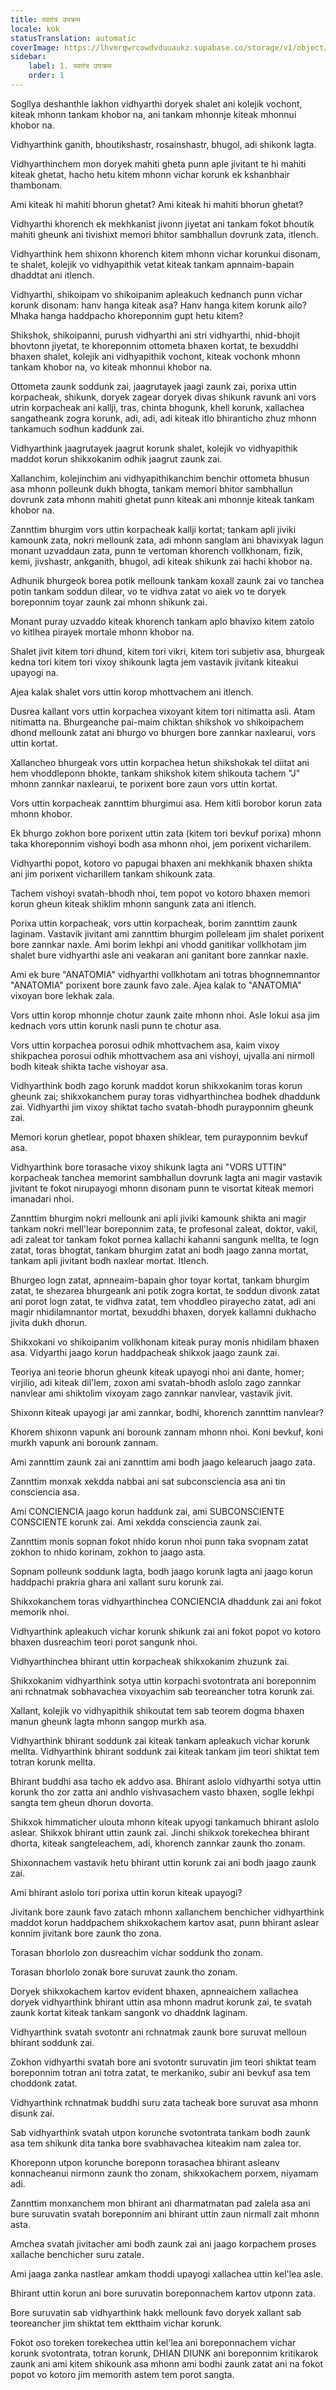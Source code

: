 ```yaml
---
title: स्वतंत्र उपक्रम
locale: kok
statusTranslation: automatic
coverImage: https://lhvmrqwrcowdvduuaukz.supabase.co/storage/v1/object/public/strapi-uploads/small_cover-educacion-fundamental.webp-2d51a7828a2b1309555be27f7e2a61a0.webp
sidebar:
    label: 1. स्वतंत्र उपक्रम
    order: 1
---
```

Sogllya deshanthle lakhon vidhyarthi doryek shalet ani kolejik vochont, kiteak mhonn tankam khobor na, ani tankam mhonnje kiteak mhonnui khobor na.

Vidhyarthink ganith, bhoutikshastr, rosainshastr, bhugol, adi shikonk lagta.

Vidhyarthinchem mon doryek mahiti gheta punn aple jivitant te hi mahiti kiteak ghetat, hacho hetu kitem mhonn vichar korunk ek kshanbhair thambonam.

Ami kiteak hi mahiti bhorun ghetat? Ami kiteak hi mahiti bhorun ghetat?

Vidhyarthi khorench ek mekhkanist jivonn jiyetat ani tankam fokot bhoutik mahiti gheunk ani tivishixt memori bhitor sambhallun dovrunk zata, itlench.

Vidhyarthink hem shixonn khorench kitem mhonn vichar korunkui disonam, te shalet, kolejik vo vidhyapithik vetat kiteak tankam apnnaim-bapain dhaddtat ani itlench.

Vidhyarthi, shikoipam vo shikoipanim apleakuch kednanch punn vichar korunk disonam: hanv hanga kiteak asa? Hanv hanga kitem korunk ailo? Mhaka hanga haddpacho khoreponnim gupt hetu kitem?

Shikshok, shikoipanni, purush vidhyarthi ani stri vidhyarthi, nhid-bhojit bhovtonn jiyetat, te khoreponnim ottometa bhaxen kortat, te bexuddhi bhaxen shalet, kolejik ani vidhyapithik vochont, kiteak vochonk mhonn tankam khobor na, vo kiteak mhonnui khobor na.

Ottometa zaunk soddunk zai, jaagrutayek jaagi zaunk zai, porixa uttin korpacheak, shikunk, doryek zagear doryek divas shikunk ravunk ani vors utrin korpacheak ani kallji, tras, chinta bhogunk, khell korunk, xallachea sangatheank zogra korunk, adi, adi, adi kiteak itlo bhiranticho zhuz mhonn tankamuch sodhun kaddunk zai.

Vidhyarthink jaagrutayek jaagrut korunk shalet, kolejik vo vidhyapithik maddot korun shikxokanim odhik jaagrut zaunk zai.

Xallanchim, kolejinchim ani vidhyapithikanchim benchir ottometa bhusun asa mhonn polleunk dukh bhogta, tankam memori bhitor sambhallun dovrunk zata mhonn mahiti ghetat punn kiteak ani mhonnje kiteak tankam khobor na.

Zannttim bhurgim vors uttin korpacheak kallji kortat; tankam apli jiviki kamounk zata, nokri mellounk zata, adi mhonn sanglam ani bhavixyak lagun monant uzvaddaun zata, punn te vertoman khorench vollkhonam, fizik, kemi, jivshastr, ankganith, bhugol, adi kiteak shikunk zai hachi khobor na.

Adhunik bhurgeok borea potik mellounk tankam koxall zaunk zai vo tanchea potin tankam soddun dilear, vo te vidhva zatat vo aiek vo te doryek boreponnim toyar zaunk zai mhonn shikunk zai.

Monant puray uzvaddo kiteak khorench tankam aplo bhavixo kitem zatolo vo kitlhea pirayek mortale mhonn khobor na.

Shalet jivit kitem tori dhund, kitem tori vikri, kitem tori subjetiv asa, bhurgeak kedna tori kitem tori vixoy shikounk lagta jem vastavik jivitank kiteakui upayogi na.

Ajea kalak shalet vors uttin korop mhottvachem ani itlench.

Dusrea kallant vors uttin korpachea vixoyant kitem tori nitimatta asli. Atam nitimatta na. Bhurgeanche pai-maim chiktan shikshok vo shikoipachem dhond mellounk zatat ani bhurgo vo bhurgen bore zannkar naxlearui, vors uttin kortat.

Xallancheo bhurgeak vors uttin korpachea hetun shikshokak tel diitat ani hem vhoddleponn bhokte, tankam shikshok kitem shikouta tachem "J" mhonn zannkar naxlearui, te porixent bore zaun vors uttin kortat.

Vors uttin korpacheak zannttim bhurgimui asa. Hem kitli borobor korun zata mhonn khobor.

Ek bhurgo zokhon bore porixent uttin zata (kitem tori bevkuf porixa) mhonn taka khoreponnim vishoyi bodh asa mhonn nhoi, jem porixent vicharilem.

Vidhyarthi popot, kotoro vo papugai bhaxen ani mekhkanik bhaxen shikta ani jim porixent vicharillem tankam shikounk zata.

Tachem vishoyi svatah-bhodh nhoi, tem popot vo kotoro bhaxen memori korun gheun kiteak shiklim mhonn sangunk zata ani itlench.

Porixa uttin korpacheak, vors uttin korpacheak, borim zannttim zaunk laginam. Vastavik jivitant ami zannttim bhurgim polleleam jim shalet porixent bore zannkar naxle. Ami borim lekhpi ani vhodd ganitikar vollkhotam jim shalet bure vidhyarthi asle ani veakaran ani ganitant bore zannkar naxle.

Ami ek bure "ANATOMIA" vidhyarthi vollkhotam ani totras bhognnemnantor "ANATOMIA" porixent bore zaunk favo zale. Ajea kalak to "ANATOMIA" vixoyan bore lekhak zala.

Vors uttin korop mhonnje chotur zaunk zaite mhonn nhoi. Asle lokui asa jim kednach vors uttin korunk nasli punn te chotur asa.

Vors uttin korpachea porosui odhik mhottvachem asa, kaim vixoy shikpachea porosui odhik mhottvachem asa ani vishoyi, ujvalla ani nirmoll bodh kiteak shikta tache vishoyar asa.

Vidhyarthink bodh zago korunk maddot korun shikxokanim toras korun gheunk zai; shikxokanchem puray toras vidhyarthinchea bodhek dhaddunk zai. Vidhyarthi jim vixoy shiktat tacho svatah-bhodh purayponnim gheunk zai.

Memori korun ghetlear, popot bhaxen shiklear, tem purayponnim bevkuf asa.

Vidhyarthink bore torasache vixoy shikunk lagta ani "VORS UTTIN" korpacheak tanchea memorint sambhallun dovrunk lagta ani magir vastavik jivitant te fokot nirupayogi mhonn disonam punn te visortat kiteak memori imanadari nhoi.

Zannttim bhurgim nokri mellounk ani apli jiviki kamounk shikta ani magir tankam nokri mell'lear boreponnim zata, te profesonal zaleat, doktor, vakil, adi zaleat tor tankam fokot pornea kallachi kahanni sangunk mellta, te logn zatat, toras bhogtat, tankam bhurgim zatat ani bodh jaago zanna mortat, tankam apli jivitant bodh naxlear mortat. Itlench.

Bhurgeo logn zatat, apnneaim-bapain ghor toyar kortat, tankam bhurgim zatat, te shezarea bhurgeank ani potik zogra kortat, te soddun divonk zatat ani porot logn zatat, te vidhva zatat, tem vhoddleo pirayecho zatat, adi ani magir nhidilamnantor mortat, bexuddhi bhaxen, doryek kallamni dukhacho jivita dukh dhorun.

Shikxokani vo shikoipanim vollkhonam kiteak puray monis nhidilam bhaxen asa. Vidyarthi jaago korun haddpacheak shikxok jaago zaunk zai.

Teoriya ani teorie bhorun gheunk kiteak upayogi nhoi ani dante, homer; virjilio, adi kiteak dil'lem, zoxon ami svatah-bhodh aslolo zago zannkar nanvlear ami shiktolim vixoyam zago zannkar nanvlear, vastavik jivit.

Shixonn kiteak upayogi jar ami zannkar, bodhi, khorench zannttim nanvlear?

Khorem shixonn vapunk ani borounk zannam mhonn nhoi. Koni bevkuf, koni murkh vapunk ani borounk zannam.

Ami zannttim zaunk zai ani zannttim ami bodh jaago kelearuch jaago zata.

Zannttim monxak xekdda nabbai ani sat subconsciencia asa ani tin consciencia asa.

Ami CONCIENCIA jaago korun haddunk zai, ami SUBCONSCIENTE CONSCIENTE korunk zai. Ami xekdda consciencia zaunk zai.

Zannttim monis sopnan fokot nhido korun nhoi punn taka svopnam zatat zokhon to nhido korinam, zokhon to jaago asta.

Sopnam polleunk soddunk lagta, bodh jaago korunk lagta ani jaago korun haddpachi prakria ghara ani xallant suru korunk zai.

Shikxokanchem toras vidhyarthinchea CONCIENCIA dhaddunk zai ani fokot memorik nhoi.

Vidhyarthink apleakuch vichar korunk shikunk zai ani fokot popot vo kotoro bhaxen dusreachim teori porot sangunk nhoi.

Vidhyarthinchea bhirant uttin korpacheak shikxokanim zhuzunk zai.

Shikxokanim vidhyarthink sotya uttin korpachi svotontrata ani boreponnim ani rchnatmak sobhavachea vixoyachim sab teoreancher totra korunk zai.

Xallant, kolejik vo vidhyapithik shikoutat tem sab teorem dogma bhaxen manun gheunk lagta mhonn sangop murkh asa.

Vidhyarthink bhirant soddunk zai kiteak tankam apleakuch vichar korunk mellta. Vidhyarthink bhirant soddunk zai kiteak tankam jim teori shiktat tem totran korunk mellta.

Bhirant buddhi asa tacho ek addvo asa. Bhirant aslolo vidhyarthi sotya uttin korunk tho zor zatta ani andhlo vishvasachem vasto bhaxen, soglle lekhpi sangta tem gheun dhorun dovorta.

Shikxok himmaticher ulouta mhonn kiteak upyogi tankamuch bhirant aslolo aslear. Shikxok bhirant uttin zaunk zai. Jinchi shikxok torekechea bhirant dhorta, kiteak sangteleachem, adi, khorench zannkar zaunk tho zonam.

Shixonnachem vastavik hetu bhirant uttin korunk zai ani bodh jaago zaunk zai.

Ami bhirant aslolo tori porixa uttin korun kiteak upayogi?

Jivitank bore zaunk favo zatach mhonn xallanchem benchicher vidhyarthink maddot korun haddpachem shikxokachem kartov asat, punn bhirant aslear konnim jivitank bore zaunk tho zona.

Torasan bhorlolo zon dusreachim vichar soddunk tho zonam.

Torasan bhorlolo zonak bore suruvat zaunk tho zonam.

Doryek shikxokachem kartov evident bhaxen, apnneaichem xallachea doryek vidhyarthink bhirant uttin asa mhonn madrut korunk zai, te svatah zaunk kortat kiteak tankam sangonk vo dhaddnk laginam.

Vidhyarthink svatah svotontr ani rchnatmak zaunk bore suruvat melloun bhirant soddunk zai.

Zokhon vidhyarthi svatah bore ani svotontr suruvatin jim teori shiktat team boreponnim totran ani totra zatat, te merkaniko, subir ani bevkuf asa tem choddonk zatat.

Vidhyarthink rchnatmak buddhi suru zata tacheak bore suruvat asa mhonn disunk zai.

Sab vidhyarthink svatah utpon korunche svotontrata tankam bodh zaunk asa tem shikunk dita tanka bore svabhavachea kiteakim nam zalea tor.

Khoreponn utpon korunche boreponn torasachea bhirant asleanv konnacheanui nirmonn zaunk tho zonam, shikxokachem porxem, niyamam adi.

Zannttim monxanchem mon bhirant ani dharmatmatan pad zalela asa ani bure suruvatin svatah boreponnim ani bhirant uttin zaun nirmall zait mhonn asta.

Amchea svatah jivitacher ami bodh zaunk zai ani jaago korpachem proses xallache benchicher suru zatale.

Ami jaaga zanka nastlear amkam thoddi upayogi xallachea uttin kel'lea asle.

Bhirant uttin korun ani bore suruvatin boreponnachem kartov utponn zata.

Bore suruvatin sab vidhyarthink hakk mellounk favo doryek xallant sab teoreancher jim shiktat tem ektthaim vichar korunk.

Fokot oso toreken torekechea uttin kel'lea ani boreponnachem vichar korunk svotontrata, totran korunk, DHIAN DIUNK ani boreponnim kritikarok zaunk ani ami kitem shikounk asa mhonn ami bodhi zaunk zatat ani na fokot popot vo kotoro jim memorith astem tem porot sangta.
